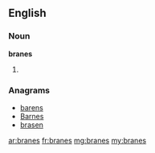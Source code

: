 ==English==

===Noun===
'''branes'''

# {{plural of|brane}}

===Anagrams===
* [[barens#English|barens]]
* [[Barnes#English|Barnes]]
* [[brasen#English|brasen]]

[[ar:branes]]
[[fr:branes]]
[[mg:branes]]
[[my:branes]]
